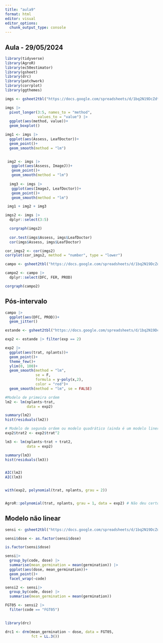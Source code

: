 ```yaml
---
title: "aula9"
format: html
editor: visual
editor_options: 
  chunk_output_type: console
---
```


## Aula - 29/05/2024

```r
library(tidyverse)
library(AgroR)
library(ec50estimator)
library(gsheet)
library(drc)
library(patchwork)
library(corrplot)
library(ggthemes)

```

```r
imgs <- gsheet2tbl("https://docs.google.com/spreadsheets/d/1bq2N19DcZdtax2fQW9OHSGMR0X2__Z9T/edit#gid=373270992")

```

```r
imgs |> 
  pivot_longer(3:5, names_to = "method",
               values_to = "value") |> 
  ggplot(aes(method, value))+
  geom_boxplot()

img1 <- imgs |> 
  ggplot(aes(Assess, LeafDoctor))+
  geom_point()+
  geom_smooth(method = "lm")

    
 img2 <- imgs |> 
   ggplot(aes(Assess, ImageJ))+
   geom_point()+
   geom_smooth(method = "lm")
 
  img3 <- imgs |> 
   ggplot(aes(ImageJ, LeafDoctor))+
   geom_point()+
   geom_smooth(method = "lm")

 img1 + img2 + img3

```

```r
imgs2 <- imgs |> 
  dplyr::select(3:5)

  corgraph(imgs2)
  
  cor.test(imgs$Assess, imgs$LeafDoctor)
  cor(imgs$Assess, imgs$LeafDoctor)

```

```r
cor_imgs2 <- cor(imgs2)
corrplot(cor_imgs2, method = "number", type = "lower")


```

```r
campo <- gsheet2tbl("https://docs.google.com/spreadsheets/d/1bq2N19DcZdtax2fQW9OHSGMR0X2__Z9T/edit#gid=866852711")

campo2 <- campo |> 
  dplyr::select(DFC, FER, PROD)

corgraph(campo2)


```

## Pós-intervalo

```r
campo |> 
  ggplot(aes(DFC, PROD))+
  geom_jitter()

```

```r
estande <- gsheet2tbl("https://docs.google.com/spreadsheets/d/1bq2N19DcZdtax2fQW9OHSGMR0X2__Z9T/edit#gid=401662555")

exp2 <- estande |> filter(exp == 2)

exp2 |> 
  ggplot(aes(trat, nplants))+
  geom_point()+
  theme_few()+
  ylim(0, 100)+
  geom_smooth(method = "lm",
              se = F,
              formula = y~poly(x,2),
              color = "red")+
  geom_smooth(method = "lm", se = FALSE)

#Modelo de primeira ordem
lm2 <- lm(nplants~trat,
          data = exp2)

summary(lm2)
hist(residuals(lm2))

# Modelo de segunda ordem ou modelo quadrático (ainda é um modelo liner, é um modelo curvelinear)
exp2$trat2 <- exp2$trat^2

lm3 <- lm(nplants~trat + trat2,
          data = exp2)

summary(lm3)
hist(residuals(lm3))


AIC(lm2)
AIC(lm3)


with(exp2, polynomial(trat, nplants, grau = 2))


AgroR::polynomial(trat, nplants, grau = 1, data = exp2) # Não deu certo, não sei o pq

```

## Modelo não linear

```r
sensi <- gsheet2tbl("https://docs.google.com/spreadsheets/d/1bq2N19DcZdtax2fQW9OHSGMR0X2__Z9T/edit#gid=465348652")

sensi$dose <- as.factor(sensi$dose)

is.factor(sensi$dose)

sensi|> 
  group_by(code, dose) |> 
  summarise(mean_germination = mean(germination)) |>  
  ggplot(aes(dose, mean_germination))+
  geom_point()+
  facet_wrap(~code)

```

```r
sensi2 <- sensi|> 
  group_by(code, dose) |> 
  summarise(mean_germination = mean(germination))

FGT05 <- sensi2 |> 
  filter(code == "FGT05")
 

library(drc)

drc1 <- drm(mean_germination ~ dose, data = FGT05,
            fct = LL.3())

```
